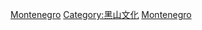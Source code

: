{{Commonscat|World Heritage Sites in Montenegro}}

[[Category:欧洲和北美地区世界遗产|Montenegro]]
[[Category:黑山文化|Category:黑山文化]]
[[Category:各國世界遺產|Montenegro]]